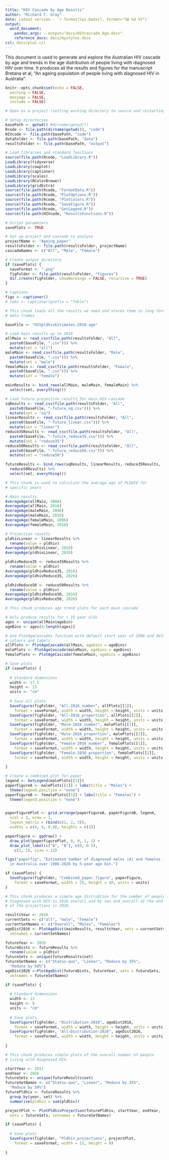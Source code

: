```yaml
---
title: "HIV Cascade by Age Results"
author: "Richard T. Gray"
date: Latest version - `r format(Sys.Date(), format="%B %d %Y")`
output:
  word_document:
    pandoc_args: --output="docs/HIVcascade_Age.docx"
    reference_docx: docs/mystyles.docx
csl: docs/plos.csl
---
```


This document is used to generate and explore the Australian HIV cascade
by age and trends in the age distribution of people living with diagnosed
HIV over time. It produces all the results and figures for the manuscript
Bretana et al, "An ageing population of people living with diagnosed HIV in 
Australia".

```r
knitr::opts_chunk$set(echo = FALSE, 
  warning = FALSE, 
  message = FALSE, 
  include = FALSE) 
```

```r
# Open as a project (setting working directory to source and restarting R)

# Setup directories
basePath <- getwd() #dirname(getwd())
Rcode <- file.path(dirname(getwd()), "code")
HIVcode <- file.path(basePath, "code") 
dataFolder <- file.path(basePath, "data")
resultsFolder <- file.path(basePath, "output")

# Load libraries and standard functions
source(file.path(Rcode, "LoadLibrary.R"))
LoadLibrary(tidyverse)
LoadLibrary(cowplot)
LoadLibrary(captioner)
LoadLibrary(scales)
LoadLibrary(RColorBrewer)
LoadLibrary(gridExtra)
source(file.path(Rcode, "FormatData.R"))
source(file.path(Rcode, "PlotOptions.R"))
source(file.path(Rcode, "PlotColors.R"))
source(file.path(Rcode, "SaveFigure.R"))
source(file.path(Rcode, "GetLegend.R"))
source(file.path(HIVcode, "ResultsFunctions.R"))

# Script parameters
savePlots <- TRUE

# Set up project and cascade to analyse
projectName <- "Ageing_paper"  
resultsFolder <- file.path(resultsFolder, projectName)
cascadeNames <- c("All", "Male", "Female")

# Create output directory
if (savePlots) {
  saveFormat <- ".png"
  figFolder <- file.path(resultsFolder, "figures")
  dir.create(figFolder, showWarnings = FALSE, recursive = TRUE)
}

# Captions
figs <- captioner()
# tabs <- captioner(prefix = "Table")

```

```r
# This chunk loads all the results we need and stores them in long form 
# data frames

baseFile <- "HIVpldhivEstimates-2016-age"

# Load main results up to 2016
allMain <- read_csv(file.path(resultsFolder, "All",
  paste0(baseFile, ".csv"))) %>%
  mutate(set = "all")
maleMain <- read_csv(file.path(resultsFolder, "Male",
  paste0(baseFile, ".csv"))) %>%
  mutate(set = "male")
femaleMain <- read_csv(file.path(resultsFolder, "Female",
  paste0(baseFile, ".csv"))) %>%
  mutate(set = "female")

mainResults <- bind_rows(allMain, maleMain, femaleMain) %>%
  select(set, everything())

# Load future projection results for main HIV cascade
sqResults <- read_csv(file.path(resultsFolder, "All",
  paste0(baseFile, "-future_sq.csv"))) %>%
  mutate(set = "sq")
linearResults <- read_csv(file.path(resultsFolder, "All",
  paste0(baseFile, "-future_linear.csv"))) %>%
  mutate(set = "linear")
reduce35Results <- read_csv(file.path(resultsFolder, "All",
  paste0(baseFile, "-future_reduce35.csv"))) %>%
  mutate(set = "reduce35")
reduce50Results <- read_csv(file.path(resultsFolder, "All",
  paste0(baseFile, "-future_reduce50.csv"))) %>%
  mutate(set = "reduce50")

futureResults <- bind_rows(sqResults, linearResults, reduce35Results,
  reduce50Results) %>%
  select(set, everything())

```

```r
# This chunk is used to calculate the average age of PLDHIV for 
# specific years

# Main results
AverageAge(allMain, 2006)
AverageAge(allMain, 2016)
AverageAge(maleMain, 2006)
AverageAge(maleMain, 2016)
AverageAge(femaleMain, 2006)
AverageAge(femaleMain, 2016)

# Projection results
pldhivLinear <- linearResults %>%
  rename(value = pldhiv) 
AverageAge(pldhivLinear, 2016)
AverageAge(pldhivLinear, 2026)

pldhivReduce35 <- reduce35Results %>%
  rename(value = pldhiv) 
AverageAge(pldhivReduce35, 2016)
AverageAge(pldhivReduce35, 2026)

pldhivReduce50 <- reduce50Results %>%
  rename(value = pldhiv) 
AverageAge(pldhivReduce50, 2016)
AverageAge(pldhivReduce50, 2026)

```


```r
# This chunk produces age trend plots for each main cascade

# Only produce results for > 15 year olds
ages <- unique(allMain$agebin)
ageBins <- ages[4:length(ages)]

# Use PlotAgeCascades function with default start year of 1986 and default
# colours and labels
allPlots <- PlotAgeCascade(allMain, agebins = ageBins)
malePlots <- PlotAgeCascade(maleMain, agebins = ageBins)
femalePlots <- PlotAgeCascade(femaleMain, agebins = ageBins)

# Save plots
if (savePlots) {
  
  # Standard dimensions
  width <- 17.5
  height <- 13
  units <- "cm"
  
  # Save all plots
  SaveFigure(figFolder, "All-2016_number", allPlots[[1]],
    format = saveFormat, width = width, height = height, units = units)
  SaveFigure(figFolder, "All-2016_proportion", allPlots[[2]],
    format = saveFormat, width = width, height = height, units = units)
  SaveFigure(figFolder, "Male-2016_number", malePlots[[1]],
    format = saveFormat, width = width, height = height, units = units)
  SaveFigure(figFolder, "Male-2016_proportion", malePlots[[2]],
    format = saveFormat, width = width, height = height, units = units)
  SaveFigure(figFolder, "Female-2016_number", femalePlots[[1]],
    format = saveFormat, width = width, height = height, units = units)
  SaveFigure(figFolder, "Female-2016_proportion", femalePlots[[2]],
    format = saveFormat, width = width, height = height, units = units)
  
}
```

```r
# Create a combined plot for paper
legend <- GetLegend(malePlots[[1]])
paperFigureA <- malePlots[[1]] + labs(title = "Males") +
  theme(legend.position = "none")
paperFigureB <- femalePlots[[1]] + labs(title = "Females") +
  theme(legend.position = "none")


paperFigurePlot <- grid.arrange(paperFigureA, paperFigureB, legend, 
  ncol = 3, nrow = 1,
  layout_matrix = rbind(c(1, 2, 3)),
  widths = c(4, 4, 0.8), heights = c(3))

paperFigure <- ggdraw() +
  draw_plot(paperFigurePlot, 0, 0, 1, 1) +
  draw_plot_label(c("A", "B"), c(0, 0.5),
    c(1, 1), size = 12)

figs("paperfig", "Estimated number of diagnosed males (A) and females (B)
  in Australia over 1986-2026 by 5-year age bin.")

if (savePlots) {
  SaveFigure(figFolder, "Combined_paper_figure", paperFigure,
    format = saveFormat, width = 25, height = 10, units = units)
}
```


```r
# This chunk produces a simple age distrubtion for the number of people
# diagnosed with HIV in 2016 overall and by sex and overall at the end
# of the projections in 2016. 

resultsYear <- 2016
currentSets <- c("all", "male", "female")
currentSetNames <- c("Overall", "Males", "Females")
ageDist2016 <- PlotAgeDist(mainResults, resultsYear, sets = currentSets,
  setnames = currentSetNames)

futureYear <- 2026
futureDists <- futureResults %>%
  rename(value = pldhiv)
futureSets <- unique(futureResults$set)
futureSetNames <- c("Status-quo", "Linear", "Reduce by 35%", 
  "Reduce by 50%")
ageDist2026 <-PlotAgeDist(futureDists, futureYear, sets = futureSets,
  setnames = futureSetNames)

if (savePlots) {
  
  # Standard dimensions
  width <- 12
  height <- 9
  units <- "cm"
  
  # Save plots
  SaveFigure(figFolder, "Distribution-2016", ageDist2016,
    format = saveFormat, width = width, height = height, units = units)
  SaveFigure(figFolder, "All-Distribution-2026", ageDist2026,
    format = saveFormat, width = width, height = height, units = units)
  
}
```

```r
# This chunk produces simple plots of the overall number of people
# living with diagnosed HIV. 

startYear <- 2011
endYear <- 2026
futureSets <- unique(futureResults$set)
futureSetNames <- c("Status-quo", "Linear", "Reduce by 35%", 
  "Reduce by 50%")
futurePldhiv <- futureResults %>% 
  group_by(year, set) %>%
  summarise(pldhiv = sum(pldhiv))

projectPlot <- PlotPldhivProjection(futurePldhiv, startYear, endYear, 
  sets = futureSets, setnames = futureSetNames)

if (savePlots) {
  
  # Save plots
  SaveFigure(figFolder, "Pldhiv_projections", projectPlot,
    format = saveFormat, width = 12, height = 8)
  
}
```

